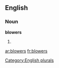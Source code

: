 
==English==

===Noun===
'''blowers'''

# {{plural of|[[blower]]}}

[[Category:English plurals]]

[[ar:blowers]]
[[fr:blowers]]
